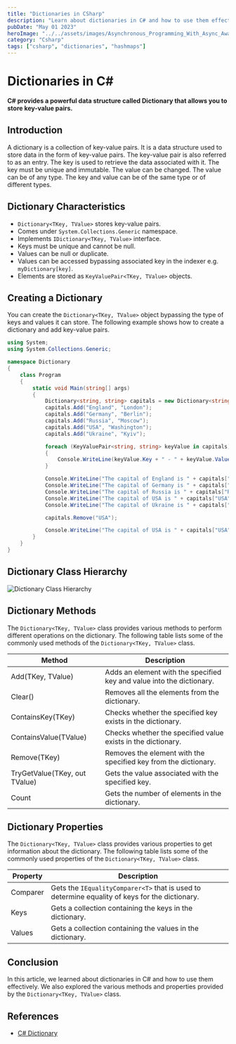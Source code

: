```yaml
---
title: "Dictionaries in CSharp"
description: "Learn about dictionaries in C# and how to use them effectively."
pubDate: "May 01 2023"
heroImage: "../../assets/images/Asynchronous_Programming_With_Async_Await_Task_In_CSharp.jpg"
category: "Csharp"
tags: ["csharp", "dictionaries", "hashmaps"]
---
```


# Dictionaries in C#

**C# provides a powerful data structure called Dictionary that allows you to store key-value pairs.**

## Introduction

A dictionary is a collection of key-value pairs. It is a data structure used to store data in the form of key-value pairs. The key-value pair is also referred to as an entry. The key is used to retrieve the data associated with it. The key must be unique and immutable. The value can be changed. The value can be of any type. The key and value can be of the same type or of different types.

## Dictionary Characteristics

- ```Dictionary<TKey, TValue>``` stores key-value pairs.
- Comes under ```System.Collections.Generic``` namespace.
- Implements ```IDictionary<TKey, TValue>``` interface.
- Keys must be unique and cannot be null.
- Values can be null or duplicate.
- Values can be accessed bypassing associated key in the indexer e.g. `myDictionary[key]`.
- Elements are stored as `KeyValuePair<TKey, TValue>` objects.

## Creating a Dictionary

You can create the ```Dictionary<TKey, TValue>``` object bypassing the type of keys and values it can store. The following example shows how to create a dictionary and add key-value pairs.

```csharp
using System;
using System.Collections.Generic;

namespace Dictionary
{
    class Program
    {
        static void Main(string[] args)
        {
            Dictionary<string, string> capitals = new Dictionary<string, string>();
            capitals.Add("England", "London");
            capitals.Add("Germany", "Berlin");
            capitals.Add("Russia", "Moscow");
            capitals.Add("USA", "Washington");
            capitals.Add("Ukraine", "Kyiv");

            foreach (KeyValuePair<string, string> keyValue in capitals)
            {
                Console.WriteLine(keyValue.Key + " - " + keyValue.Value);
            }

            Console.WriteLine("The capital of England is " + capitals["England"]);
            Console.WriteLine("The capital of Germany is " + capitals["Germany"]);
            Console.WriteLine("The capital of Russia is " + capitals["Russia"]);
            Console.WriteLine("The capital of USA is " + capitals["USA"]);
            Console.WriteLine("The capital of Ukraine is " + capitals["Ukraine"]);

            capitals.Remove("USA");

            Console.WriteLine("The capital of USA is " + capitals["USA"]);
        }
    }
}
```

## Dictionary Class Hierarchy

![Dictionary Class Hierarchy](https://www.tutorialsteacher.com/Content/images/csharp/generic-dictionary.png)

## Dictionary Methods

The ```Dictionary<TKey, TValue>``` class provides various methods to perform different operations on the dictionary. The following table lists some of the commonly used methods of the ```Dictionary<TKey, TValue>``` class.

| Method | Description |
| --- | --- |
| Add(TKey, TValue) | Adds an element with the specified key and value into the dictionary. |
| Clear() | Removes all the elements from the dictionary. |
| ContainsKey(TKey) | Checks whether the specified key exists in the dictionary. |
| ContainsValue(TValue) | Checks whether the specified value exists in the dictionary. |
| Remove(TKey) | Removes the element with the specified key from the dictionary. |
| TryGetValue(TKey, out TValue) | Gets the value associated with the specified key. |
| Count | Gets the number of elements in the dictionary. |

## Dictionary Properties

The ```Dictionary<TKey, TValue>``` class provides various properties to get information about the dictionary. The following table lists some of the commonly used properties of the ```Dictionary<TKey, TValue>``` class.

| Property | Description |
| --- | --- |
| Comparer | Gets the ```IEqualityComparer<T>``` that is used to determine equality of keys for the dictionary. |
| Keys | Gets a collection containing the keys in the dictionary. |
| Values | Gets a collection containing the values in the dictionary. |

## Conclusion

In this article, we learned about dictionaries in C# and how to use them effectively. We also explored the various methods and properties provided by the ```Dictionary<TKey, TValue>``` class.

## References

- [C# Dictionary](https://www.tutorialsteacher.com/csharp/csharp-dictionary)
